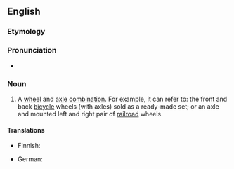 ==English==

===Etymology===
{{compound|wheel|set|lang=en}}

===Pronunciation===
* {{a|RP}} {{IPA|/wiːlsɛt|hwiːlsɛt/|lang=en}}

===Noun===
{{en-noun}}

# A [[wheel]] and [[axle]] [[combination]]. For example, it can refer to:  the front and back [[bicycle]] wheels (with axles) sold as a ready-made set; or an axle and mounted left and right pair of [[railroad]] wheels.

====Translations====
{{trans-top|A wheel and axle combination}}
* Finnish: {{t|fi|pyöräkerta}}
{{trans-mid}}
* German: {{t|de|Radsatz|m}}
{{trans-bottom}}